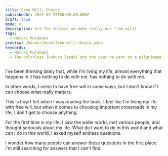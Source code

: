 ```yaml
---
title: Free Will, Choice
publishedAt: 2022-09-25T00:00:00.000Z
draft: true
mode: X
description: Are the choices we make really our free will?
tags:
  - Haruki Murakami
preview: /banner/book/free-will-choice.webp
keywords:
  - Haruki Murakami
  - The colorless Tsukuru Tazaki and the year he went on a pilgrimage
---
```


<Callout reference="Tsukuru Tazaki and the Year He Went on a Pilgrimage">
  I've been thinking lately that, while I'm living my life, almost everything that happens in it has nothing to do with me.
  has nothing to do with me.

  In other words, I seem to have free will in some ways, but I don't know if I can choose what really matters.
</Callout>

This is how I felt when I was reading the book. I feel like I'm living my life with free will, but when it comes to choosing important crossroads in my life, I don't get to choose anything.

For the first time in my life, I saw the wider world, met various people, and thought seriously about my life. What do I want to do in this world and what can I do in this world. I asked myself endless questions.

I wonder how many people can answer these questions in the first place. I'm still searching for answers that I can't find.
